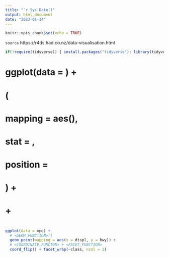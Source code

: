 ```yaml
---
title: "`r Sys.Date()"
output: html_document
date: "2023-01-14"
---
```


```r
knitr::opts_chunk$set(echo = TRUE)
```

`source` https://r4ds.had.co.nz/data-visualisation.html 

```r
if(!require(tidyverse)) { install.packages("tidyverse"); library(tidyverse); }
```


# ggplot(data = <DATA>) + 
#   <GEOM_FUNCTION>(
#     mapping = aes(<MAPPINGS>),
#     stat = <STAT>, 
#     position = <POSITION>
#   ) +
#   <COORDINATE_FUNCTION> +
#   <FACET_FUNCTION>

```r
ggplot(data = mpg) + 
  # <GEOM_FUNCTION>()
  geom_point(mapping = aes(x = displ, y = hwy)) +
  # <COORDINATE_FUNCTON> + <FACET_FUNCTION>
  coord_flip() + facet_wrap(~class, ncol = 2)
```

